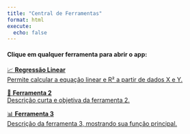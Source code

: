 ```yaml
---
title: "Central de Ferramentas"
format: html
execute: 
  echo: false
---
```



<h4> Clique em qualquer ferramenta para abrir o app: </h4>

::: {.apps}

[📈 **Regressão Linear**  
Permite calcular a equação linear e R² a partir de dados X e Y.](https://solutionsapp.shinyapps.io/regressaosimples/){.app-btn}

[🔢 **Ferramenta 2**  
Descrição curta e objetiva da ferramenta 2.](https://solutionsapp.shinyapps.io/regressaosimples/){.app-btn}

[📊 **Ferramenta 3**  
Descrição da ferramenta 3, mostrando sua função principal.](https://solutionsapp.shinyapps.io/regressaosimples/){.app-btn}

:::
